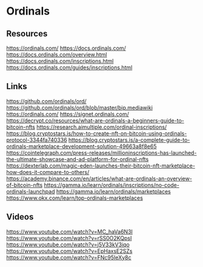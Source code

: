 # Ordinals


## Resources

https://ordinals.com/
https://docs.ordinals.com/
https://docs.ordinals.com/overview.html
https://docs.ordinals.com/inscriptions.html
https://docs.ordinals.com/guides/inscriptions.html

## Links

https://github.com/ordinals/ord/
https://github.com/ordinals/ord/blob/master/bip.mediawiki
https://ordinals.com/
https://signet.ordinals.com/
https://decrypt.co/resources/what-are-ordinals-a-beginners-guide-to-bitcoin-nfts
https://research.aimultiple.com/ordinal-inscriptions/
https://blog.cryptostars.is/how-to-create-nft-on-bitcoin-using-ordinals-protocol-3344fa740336
https://blog.cryptostars.is/a-complete-guide-to-ordinals-marketplace-development-solution-49663a8f8e65
https://cointelegraph.com/press-releases/millioninscriptions-has-launched-the-ultimate-showcase-and-ad-platform-for-ordinal-nfts
https://dexterlab.com/magic-eden-launches-their-bitcoin-nft-marketplace-how-does-it-compare-to-others/
https://academy.binance.com/en/articles/what-are-ordinals-an-overview-of-bitcoin-nfts
https://gamma.io/learn/ordinals/inscriptions/no-code-ordinals-launchpad
https://gamma.io/learn/ordinals/marketplaces
https://www.okx.com/learn/top-ordinals-marketplaces

## Videos

https://www.youtube.com/watch?v=MC_haVa6N3I
https://www.youtube.com/watch?v=rSS0O2KQpsI
https://www.youtube.com/watch?v=j5V33kV3iqo
https://www.youtube.com/watch?v=EpHaxsE2SZs
https://www.youtube.com/watch?v=FNc95IeXy8c